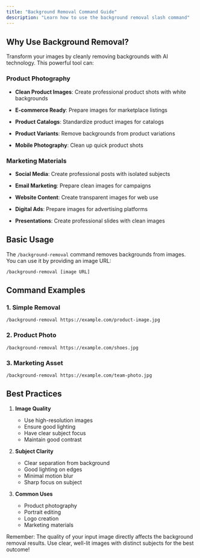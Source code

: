 ```yaml
---
title: "Background Removal Command Guide"
description: "Learn how to use the background removal slash command"
---
```


## Why Use Background Removal?

Transform your images by cleanly removing backgrounds with AI technology. This powerful tool can:

### Product Photography

* **Clean Product Images**: Create professional product shots with white backgrounds

* **E-commerce Ready**: Prepare images for marketplace listings

* **Product Catalogs**: Standardize product images for catalogs

* **Product Variants**: Remove backgrounds from product variations

* **Mobile Photography**: Clean up quick product shots

### Marketing Materials

* **Social Media**: Create professional posts with isolated subjects

* **Email Marketing**: Prepare clean images for campaigns

* **Website Content**: Create transparent images for web use

* **Digital Ads**: Prepare images for advertising platforms

* **Presentations**: Create professional slides with clean images

## Basic Usage

The `/background-removal` command removes backgrounds from images. You can use it by providing an image URL:

```
/background-removal [image URL]
```

## Command Examples

### 1. Simple Removal

```
/background-removal https://example.com/product-image.jpg
```

### 2. Product Photo

```
/background-removal https://example.com/shoes.jpg
```

### 3. Marketing Asset

```
/background-removal https://example.com/team-photo.jpg
```

## Best Practices

1. **Image Quality**

   * Use high-resolution images
   * Ensure good lighting
   * Have clear subject focus
   * Maintain good contrast

2. **Subject Clarity**

   * Clear separation from background
   * Good lighting on edges
   * Minimal motion blur
   * Sharp focus on subject

3. **Common Uses**

   * Product photography
   * Portrait editing
   * Logo creation
   * Marketing materials


Remember: The quality of your input image directly affects the background removal results. Use clear, well-lit images with distinct subjects for the best outcome!
